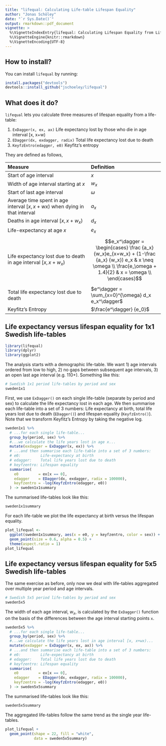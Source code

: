 ```yaml
---
title: "lifequal: Calculating Life-table Lifespan Equality"
author: "Jonas Schöley"
date: "`r Sys.Date()`"
output: rmarkdown::pdf_document
vignette: >
  %\VignetteIndexEntry{lifequal: Calculating Lifespan Equality from Life-tables}
  %\VignetteEngine{knitr::rmarkdown}
  %\VignetteEncoding{UTF-8}
---
```


How to install?
---------------

You can install `lifequal` by running:

```r
install.packages("devtools")
devtools::install_github("jschoeley/lifequal")
```

What does it do?
----------------

`lifequal` lets you calculate three measures of lifespan equality from a life-table:

  1) `ExDagger(x, ex, ax)`
  Life expectancy lost by those who die in age interval [x, x+w)
  2) `EDagger(dx, exdagger, radix)`
  Total life expectancy lost due to death
  3) `KeyfzEntro(edagger, e0)`
  Keyfitz's entropy

They are defined as follows,

--------------------------------------------------------------------------------
Measure                                    Definition
------------------------------------------ -------------------------------------
Start of age interval                      $x$

Width of age interval starting at $x$      $w_x$

Start of last age interval                 $\omega$

Average time spent in age interval         $a_x$
$[x, x+wx)$ when dying in that interval

Deaths in age interval $[x, x+w_x)$        $d_x$

Life-expectancy at age $x$                 $e_x$

Life expectancy lost due to death in age   $$e_x^\dagger = \begin{cases} \frac {a_x} {w_x}e_{x+w_x} + (1-\frac {a_x} {w_x}) e_x & x \neq \omega \\ \frac{e_\omega + 1.4}{2} & x = \omega \\ \end{cases}$$
interval $[x, x+w_x)$

Total life expectancy lost due to death    $e^\dagger = \sum_{x=0}^{\omega} d_x e_x^\dagger$

Keyfitz's Entropy                          $\frac{e^\dagger} {e_0}$
--------------------------------------------------------------------------------

Life expectancy versus lifespan equality for 1x1 Swedish life-tables
--------------------------------------------------------------------

```r
library(lifequal)
library(dplyr)
library(ggplot2)
```

The analysis starts with a demographic life-table. We want 1) age intervals ordered from low to high, 2) no gaps between subsequent age intervals, 3) an open last age interval (e.g. 110+). Something like this:

```r
# Swedish 1x1 period life-tables by period and sex
sweden1x1
```

First, we use `ExDagger()` on each single life-table (separate by period and sex) to calculate the life expectancy lost in each age. We then summarise each life-table into a set of 3 numbers: Life expectancy at birth, total life years lost due to death (`EDagger()`) and lifespan equality (`KeyfzEntro()`). Note that we transform Keyfitz's Entropy by taking the negative log.

```r
sweden1x1 %>%
  # ...for each single life-table...
  group_by(period, sex) %>%
  #...we calculate the life years lost in age x...
  mutate(exdagger = ExDagger(x, ex)) %>%
  # ...and then summarise each life-table into a set of 3 numbers:
  # e0:         Life-expectancy at birth
  # edagger:    Total life years lost due to death
  # keyfzentro: Lifespan equality
  summarise(
    e0         = ex[x == 0],
    edagger    = EDagger(dx, exdagger, radix = 100000),
    keyfzentro = -log(KeyfzEntro(edagger, e0))
  ) -> sweden1x1summary
```

The summarised life-tables look like this:

```r
sweden1x1summary
```

For each life-table we plot the life expectancy at birth versus the lifespan equality.

```r
plot_lifequal <-
  ggplot(sweden1x1summary, aes(x = e0, y = keyfzentro, color = sex)) +
  geom_point(size = 0.6, alpha = 0.5) +
  theme(aspect.ratio = 1)
plot_lifequal
```

Life expectancy versus lifespan equality for 5x5 Swedish life-tables
--------------------------------------------------------------------

The same exercise as before, only now we deal with life-tables aggregated over multiple year period and age intervals.

```r
# Swedish 5x5 period life-tables by period and sex
sweden5x5
```

The width of each age interval, $w_x$, is calculated by the `ExDagger()` function on the basis of the differences between the age interval starting points `x`.

```r
sweden5x5 %>%
  # ...for each single life-table...
  group_by(period, sex) %>%
  #...we calculate the life years lost in age interval [x, x+wx)...
  mutate(exdagger = ExDagger(x, ex, ax)) %>%
  # ...and then summarise each life-table into a set of 3 numbers:
  # e0:         Life-expectancy at birth
  # edagger:    Total life years lost due to death
  # keyfzentro: Lifespan equality
  summarise(
    e0         = ex[x == 0],
    edagger    = EDagger(dx, exdagger, radix = 100000),
    keyfzentro = -log(KeyfzEntro(edagger, e0))
  ) -> sweden5x5summary
```

The summarised life-tables look like this:

```r
sweden5x5summary
```

The aggregated life-tables follow the same trend as the single year life-tables.

```r
plot_lifequal +
  geom_point(shape = 22, fill = "white",
             data = sweden5x5summary)
```
